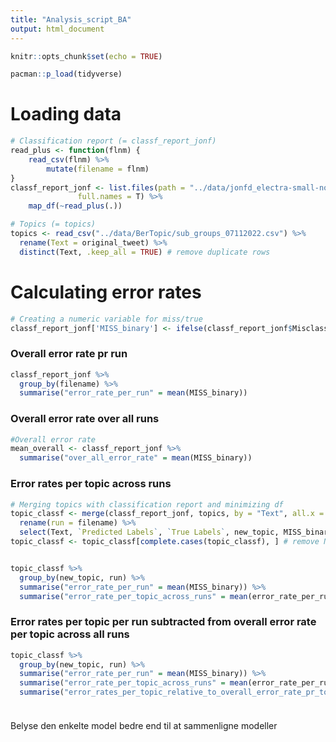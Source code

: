 ```yaml
---
title: "Analysis_script_BA"
output: html_document
---
```



```r
knitr::opts_chunk$set(echo = TRUE)

pacman::p_load(tidyverse)
```

# Loading data
```r
# Classification report (= classf_report_jonf)
read_plus <- function(flnm) {
    read_csv(flnm) %>% 
        mutate(filename = flnm)
}
classf_report_jonf <- list.files(path = "../data/jonfd_electra-small-nordic", pattern = "*.csv", 
               full.names = T) %>% 
    map_df(~read_plus(.))

# Topics (= topics)
topics <- read_csv("../data/BerTopic/sub_groups_07112022.csv") %>% 
  rename(Text = original_tweet) %>% 
  distinct(Text, .keep_all = TRUE) # remove duplicate rows
```

# Calculating error rates
```r
# Creating a numeric variable for miss/true
classf_report_jonf['MISS_binary'] <- ifelse(classf_report_jonf$Misclassification == "TRUE", 1, 0)
```

### Overall error rate pr run
```r
classf_report_jonf %>% 
  group_by(filename) %>% 
  summarise("error_rate_per_run" = mean(MISS_binary))
```

### Overall error rate over all runs
```r
#Overall error rate
mean_overall <- classf_report_jonf %>% 
  summarise("over_all_error_rate" = mean(MISS_binary))
```

### Error rates per topic across runs
```r
# Merging topics with classification report and minimizing df
topic_classf <- merge(classf_report_jonf, topics, by = "Text", all.x = T, all.y = F) %>% 
  rename(run = filename) %>% 
  select(Text, `Predicted Labels`, `True Labels`, new_topic, MISS_binary, run)
topic_classf <- topic_classf[complete.cases(topic_classf), ] # remove NA rows (REMEMBER DELETE THIS)


topic_classf %>% 
  group_by(new_topic, run) %>% 
  summarise("error_rate_per_run" = mean(MISS_binary)) %>% 
  summarise("error_rate_per_topic_across_runs" = mean(error_rate_per_run))
```

### Error rates per topic per run subtracted from overall error rate per topic across all runs
```r
topic_classf %>% 
  group_by(new_topic, run) %>% 
  summarise("error_rate_per_run" = mean(MISS_binary)) %>% 
  summarise("error_rate_per_topic_across_runs" = mean(error_rate_per_run)) %>% 
  summarise("error_rates_per_topic_relative_to_overall_error_rate_pr_topic" = error_rate_per_topic_across_runs - mean(topic_classf$MISS_binary))
```



###
```r

```


Belyse den enkelte model bedre end til at sammenligne modeller



